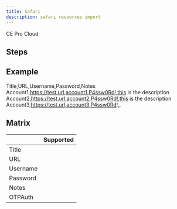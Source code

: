 ```yaml
---
title: Safari
description: safari resources import
---
```



<div style={{display: "flex", gap: "1rem"}}>
  <Chips link="https://www.passbolt.com/ce/docker" isUnderMainTitle={true}>CE</Chips>
  <Chips link="https://www.passbolt.com/pricing/pro" isUnderMainTitle={true}>Pro</Chips>
  <Chips link="https://www.passbolt.com/pricing/cloud" isUnderMainTitle={true}>Cloud</Chips>
</div>

## Steps

<ImportSteps />

## Example

<CodeBlock>

Title,URL,Username,Password,Notes
Account1,https://test.url,account1,P4ssw0Rd!,this is the description
Account2,https://test.url,account2,P4ssw0Rd!,this is the description
Account3,https://test.url,account3,P4ssw0Rd!,,

</CodeBlock>

## Matrix

|   |  Supported |
|---|---|
| Title | <CheckMarkSuccess/>  |
| URL  | <CheckMarkSuccess/> |
| Username  | <CheckMarkSuccess/>  |
| Password | <CheckMarkSuccess/> |
| Notes | <CheckMarkSuccess/> |
| OTPAuth | <CheckMarkNone/> |
